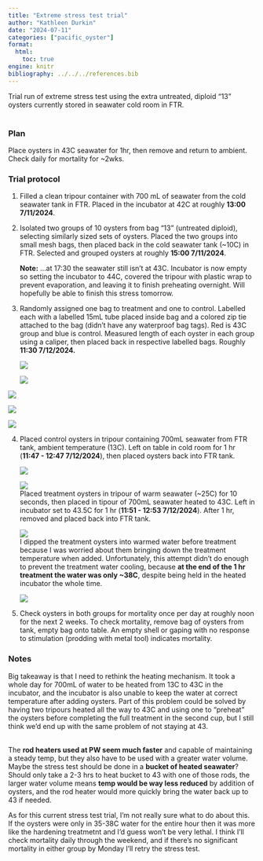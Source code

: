 ```yaml
---
title: "Extreme stress test trial"
author: "Kathleen Durkin"
date: "2024-07-11"
categories: ["pacific_oyster"]
format:
  html:
    toc: true
engine: knitr
bibliography: ../../../references.bib
---
```


Trial run of extreme stress test using the extra untreated, diploid "13" oysters currently stored in seawater cold room in FTR.\
\

### Plan

Place oysters in 43C seawater for 1hr, then remove and return to ambient. Check daily for mortality for \~2wks.

### Trial protocol

1.  Filled a clean tripour container with 700 mL of seawater from the cold seawater tank in FTR. Placed in the incubator at 42C at roughly **13:00 7/11/2024**.

2.  Isolated two groups of 10 oysters from bag "13" (untreated diploid), selecting similarly sized sets of oysters. Placed the two groups into small mesh bags, then placed back in the cold seawater tank (\~10C) in FTR. Selected and grouped oysters at roughly **15:00 7/11/2024**.

    **Note:** ...at 17:30 the seawater still isn't at 43C. Incubator is now empty so setting the incubator to 44C, covered the tripour with plastic wrap to prevent evaporation, and leaving it to finish preheating overnight. Will hopefully be able to finish this stress tomorrow.

3.  Randomly assigned one bag to treatment and one to control. Labelled each with a labelled 15mL tube placed inside bag and a colored zip tie attached to the bag (didn't have any waterproof bag tags). Red is 43C group and blue is control. Measured length of each oyster in each group using a caliper, then placed back in respective labelled bags. Roughly **11:30 7/12/2024.**

    ![](images/IMG_9275.jpg)

    ![](images/IMG_9276.jpg)

![](images/IMG_9278.jpg)

![](images/IMG_9279.jpg)

![](images/IMG_9280.jpg)

4.  Placed control oysters in tripour containing 700mL seawater from FTR tank, ambient temperature (13C). Left on table in cold room for 1 hr (**11:47 - 12:47 7/12/2024**), then placed oysters back into FTR tank.

    ![](images/IMG_9281.jpg)

    ![](images/IMG_9287.jpg)\
    Placed treatment oysters in tripour of warm seawater (\~25C) for 10 seconds, then placed in tipour of 700mL seawater heated to 43C. Left in incubator set to 43.5C for 1 hr (**11:51 - 12:53 7/12/2024**). After 1 hr, removed and placed back into FTR tank.

    ![](images/IMG_9286.jpg)\
    I dipped the treatment oysters into warmed water before treatment because I was worried about them bringing down the treatment temperature when added. Unfortunately, this attempt didn't do enough to prevent the treatment water cooling, because **at the end of the 1 hr treatment the water was only \~38C**, despite being held in the heated incubator the whole time.

    ![](images/IMG_9288.jpg)

5.  Check oysters in both groups for mortality once per day at roughly noon for the next 2 weeks. To check mortality, remove bag of oysters from tank, empty bag onto table. An empty shell or gaping with no response to stimulation (prodding with metal tool) indicates mortality.

### Notes

Big takeaway is that I need to rethink the heating mechanism. It took a whole day for 700mL of water to be heated from 13C to 43C in the incubator, and the incubator is also unable to keep the water at correct temperature after adding oysters. Part of this problem could be solved by having two tripours heated all the way to 43C and using one to "preheat" the oysters before completing the full treatment in the second cup, but I still think we'd end up with the same problem of not staying at 43.

\
The **rod heaters used at PW seem much faster** and capable of maintaining a steady temp, but they also have to be used with a greater water volume. Maybe the stress test should be done in a **bucket of heated seawater**? Should only take a 2-3 hrs to heat bucket to 43 with one of those rods, the larger water volume means **temp would be way less reduced** by addition of oysters, and the rod heater would more quickly bring the water back up to 43 if needed.

As for this current stress test trial, I'm not really sure what to do about this. If the oysters were only in 35-38C water for the entire hour then it was more like the hardening treatmetnt and I'd guess won't be very lethal. I think I'll check mortality daily through the weekend, and if there's no significant mortality in either group by Monday I'll retry the stress test.
